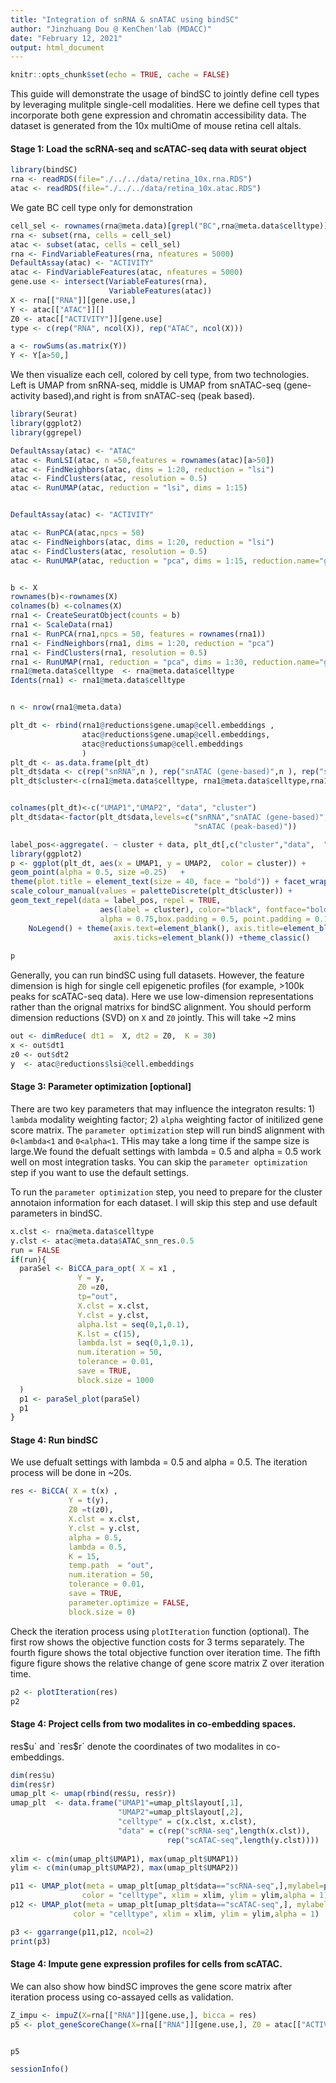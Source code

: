 ```yaml
---
title: "Integration of snRNA & snATAC using bindSC"
author: "Jinzhuang Dou @ KenChen'lab (MDACC)"
date: "February 12, 2021"
output: html_document
---
```


```r
knitr::opts_chunk$set(echo = TRUE, cache = FALSE)
```

This guide will demonstrate the usage of bindSC to jointly define cell types by leveraging mulitple single-cell modalities. Here we define cell types that incorporate both gene expression and chromatin accessibility data. The dataset is generated from the 10x multiOme of mouse retina cell altals.

#### Stage 1: Load the scRNA-seq and scATAC-seq data with seurat object

```r
library(bindSC)
rna <- readRDS(file="./../../data/retina_10x.rna.RDS")
atac <- readRDS(file="./../../data/retina_10x.atac.RDS")
```

We gate BC cell type only for demonstration
```r

cell_sel <- rownames(rna@meta.data)[grepl("BC",rna@meta.data$celltype)]
rna <- subset(rna, cells = cell_sel)
atac <- subset(atac, cells = cell_sel)
rna <- FindVariableFeatures(rna, nfeatures = 5000)
DefaultAssay(atac) <- "ACTIVITY"
atac <- FindVariableFeatures(atac, nfeatures = 5000)
gene.use <- intersect(VariableFeatures(rna), 
                      VariableFeatures(atac))
X <- rna[["RNA"]][gene.use,]
Y <- atac[["ATAC"]][]
Z0 <- atac[["ACTIVITY"]][gene.use]
type <- c(rep("RNA", ncol(X)), rep("ATAC", ncol(X)))

a <- rowSums(as.matrix(Y))
Y <- Y[a>50,]

```

We then visualize each cell, colored by cell type, from two technologies. Left is UMAP from snRNA-seq, middle is UMAP from snATAC-seq (gene-activity based),and right is from snATAC-seq (peak based). 

```r
library(Seurat)
library(ggplot2)
library(ggrepel)

DefaultAssay(atac) <- "ATAC"
atac <- RunLSI(atac, n =50,features = rownames(atac)[a>50])
atac <- FindNeighbors(atac, dims = 1:20, reduction = "lsi")
atac <- FindClusters(atac, resolution = 0.5)
atac <- RunUMAP(atac, reduction = "lsi", dims = 1:15)


DefaultAssay(atac) <- "ACTIVITY"

atac <- RunPCA(atac,npcs = 50)
atac <- FindNeighbors(atac, dims = 1:20, reduction = "lsi")
atac <- FindClusters(atac, resolution = 0.5)
atac <- RunUMAP(atac, reduction = "pca", dims = 1:15, reduction.name="gene.umap")


b <- X
rownames(b)<-rownames(X)
colnames(b) <-colnames(X)
rna1 <- CreateSeuratObject(counts = b)
rna1 <- ScaleData(rna1)
rna1 <- RunPCA(rna1,npcs = 50, features = rownames(rna1))
rna1 <- FindNeighbors(rna1, dims = 1:20, reduction = "pca")
rna1 <- FindClusters(rna1, resolution = 0.5)
rna1 <- RunUMAP(rna1, reduction = "pca", dims = 1:30, reduction.name="gene.umap")
rna1@meta.data$celltype  <- rna@meta.data$celltype
Idents(rna1) <- rna1@meta.data$celltype


n <- nrow(rna1@meta.data)

plt_dt <- rbind(rna1@reductions$gene.umap@cell.embeddings ,
                atac@reductions$gene.umap@cell.embeddings,
                atac@reductions$umap@cell.embeddings
                )
plt_dt <- as.data.frame(plt_dt)
plt_dt$data <- c(rep("snRNA",n ), rep("snATAC (gene-based)",n ), rep("snATAC (peak-based)", n))
plt_dt$cluster<-c(rna1@meta.data$celltype, rna1@meta.data$celltype,rna1@meta.data$celltype)


colnames(plt_dt)<-c("UMAP1","UMAP2", "data", "cluster")
plt_dt$data<-factor(plt_dt$data,levels=c("snRNA","snATAC (gene-based)",
                                         "snATAC (peak-based)"))

label_pos<-aggregate(. ~ cluster + data, plt_dt[,c("cluster","data",  "UMAP1","UMAP2")], median) 
library(ggplot2)     
p <- ggplot(plt_dt, aes(x = UMAP1, y = UMAP2,  color = cluster)) + 
geom_point(alpha = 0.5, size =0.25)   + 
theme(plot.title = element_text(size = 40, face = "bold")) + facet_wrap(~data, scales = "free") + 
scale_colour_manual(values = paletteDiscrete(plt_dt$cluster)) + 
geom_text_repel(data = label_pos, repel = TRUE,
                    aes(label = cluster), color="black", fontface="bold",
                    alpha = 0.75,box.padding = 0.5, point.padding = 0.1) + 
    NoLegend() + theme(axis.text=element_blank(), axis.title=element_blank(),
                       axis.ticks=element_blank()) +theme_classic()
  
p

```


Generally, you can run bindSC using full datasets. However, the feature dimension is high for single cell epigenetic profiles (for example, >100k peaks for scATAC-seq data). Here we use low-dimension representations rather than the orignal matrixs for bindSC alignment. You should perform dimension reductions (SVD) on `X` and `Z0` jointly. This will take ~2 mins

```r

out <- dimReduce( dt1 =  X, dt2 = Z0,  K = 30)
x <- out$dt1
z0 <- out$dt2
y  <- atac@reductions$lsi@cell.embeddings

```

#### Stage 3: Parameter optimization [optional]  

There are two key parameters that may influence the integraton results: 1) `lambda` modality weighting factor; 2) `alpha` weighting factor of initilized gene score matrix. The `parameter optimization` step will run bindS alignment with `0<lambda<1` and `0<alpha<1`. THis may take a long time if the sampe size is large.We found the defualt settings with lambda = 0.5 and alpha = 0.5 work well on most integration tasks. You can skip the `parameter optimization` step if you want to use the default settings. 

To run the `parameter optimization` step, you need to prepare for the cluster annotaion information for each dataset. I will skip this step and use default parameters in bindSC.   


```r

x.clst <- rna@meta.data$celltype
y.clst <- atac@meta.data$ATAC_snn_res.0.5
run = FALSE
if(run){
  paraSel <- BiCCA_para_opt( X = x1 ,
               Y = y, 
               Z0 =z0, 
               tp="out",
               X.clst = x.clst,
               Y.clst = y.clst,
               alpha.lst = seq(0,1,0.1), 
               K.lst = c(15),
               lambda.lst = seq(0,1,0.1),
               num.iteration = 50,
               tolerance = 0.01,
               save = TRUE,
               block.size = 1000
  )
  p1 <- paraSel_plot(paraSel)
  p1
}

```


#### Stage 4: Run bindSC  

We use defualt settings with lambda = 0.5 and alpha = 0.5. The iteration process will be done in ~20s.

```r

res <- BiCCA( X = t(x) ,
             Y = t(y), 
             Z0 =t(z0), 
             X.clst = x.clst,
             Y.clst = y.clst,
             alpha = 0.5, 
             lambda = 0.5,
             K = 15,
             temp.path  = "out",
             num.iteration = 50,
             tolerance = 0.01,
             save = TRUE,
             parameter.optimize = FALSE,
             block.size = 0)

```


Check the iteration process using `plotIteration` function (optional). The first row shows the objective function costs for 3 terms separately. The fourth figure shows the total objective function over iteration time. The fifth figure figure shows the relative change of gene score matrix Z over iteration time. 

```r

p2 <- plotIteration(res)
p2

```

#### Stage 4: Project cells from two modalites in co-embedding spaces. 

res$u` and `res$r` denote the coordinates of two modalites in co-embeddings.    


```r
dim(res$u)
dim(res$r)
umap_plt <- umap(rbind(res$u, res$r))
umap_plt  <- data.frame("UMAP1"=umap_plt$layout[,1],
                        "UMAP2"=umap_plt$layout[,2],
                        "celltype" = c(x.clst, x.clst),
                        "data" = c(rep("scRNA-seq",length(x.clst)),
                                   rep("scATAC-seq",length(y.clst))))
  
xlim <- c(min(umap_plt$UMAP1), max(umap_plt$UMAP1))
ylim <- c(min(umap_plt$UMAP2), max(umap_plt$UMAP2))

p11 <- UMAP_plot(meta = umap_plt[umap_plt$data=="scRNA-seq",],mylabel=paletteDiscrete(umap_plt$celltype),
                color = "celltype", xlim = xlim, ylim = ylim,alpha = 1) + ggtitle("snRNA-seq")
p12 <- UMAP_plot(meta = umap_plt[umap_plt$data=="scATAC-seq",], mylabel=paletteDiscrete(umap_plt$celltype),
              color = "celltype", xlim = xlim, ylim = ylim,alpha = 1)  + ggtitle("snATAC-seq")

p3 <- ggarrange(p11,p12, ncol=2)
print(p3)


```



#### Stage 4: Impute gene expression profiles for cells from scATAC. 
We can also show how bindSC improves the gene score matrix after iteration process using co-assayed cells as validation. 

```r

Z_impu <- impuZ(X=rna[["RNA"]][gene.use,], bicca = res)
p5 <- plot_geneScoreChange(X=rna[["RNA"]][gene.use,], Z0 = atac[["ACTIVITY"]][gene.use,], Z_impu = Z_impu)


p5


```


```r
sessionInfo()

```